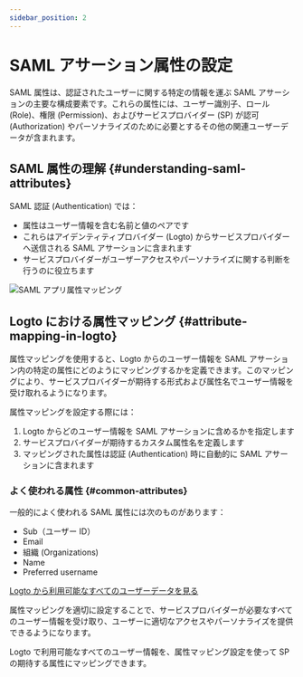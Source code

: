 ```yaml
---
sidebar_position: 2
---
```


# SAML アサーション属性の設定

SAML 属性は、認証されたユーザーに関する特定の情報を運ぶ SAML アサーションの主要な構成要素です。これらの属性には、ユーザー識別子、ロール (Role)、権限 (Permission)、およびサービスプロバイダー (SP) が認可 (Authorization) やパーソナライズのために必要とするその他の関連ユーザーデータが含まれます。

## SAML 属性の理解 \{#understanding-saml-attributes}

SAML 認証 (Authentication) では：

- 属性はユーザー情報を含む名前と値のペアです
- これらはアイデンティティプロバイダー (Logto) からサービスプロバイダーへ送信される SAML アサーションに含まれます
- サービスプロバイダーがユーザーアクセスやパーソナライズに関する判断を行うのに役立ちます

<img src="/img/assets/attribute-mapping.png" alt="SAML アプリ属性マッピング" />

## Logto における属性マッピング \{#attribute-mapping-in-logto}

属性マッピングを使用すると、Logto からのユーザー情報を SAML アサーション内の特定の属性にどのようにマッピングするかを定義できます。このマッピングにより、サービスプロバイダーが期待する形式および属性名でユーザー情報を受け取れるようになります。

属性マッピングを設定する際には：

1. Logto からどのユーザー情報を SAML アサーションに含めるかを指定します
2. サービスプロバイダーが期待するカスタム属性名を定義します
3. マッピングされた属性は認証 (Authentication) 時に自動的に SAML アサーションに含まれます

### よく使われる属性 \{#common-attributes}

一般的によく使われる SAML 属性には次のものがあります：

- Sub（ユーザー ID）
- Email
- 組織 (Organizations)
- Name
- Preferred username

[Logto から利用可能なすべてのユーザーデータを見る](/user-management/user-data)

属性マッピングを適切に設定することで、サービスプロバイダーが必要なすべてのユーザー情報を受け取り、ユーザーに適切なアクセスやパーソナライズを提供できるようになります。

Logto で利用可能なすべてのユーザー情報を、属性マッピング設定を使って SP の期待する属性にマッピングできます。
